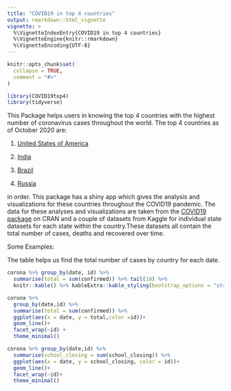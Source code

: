```yaml
---
title: "COVID19 in top 4 countries"
output: rmarkdown::html_vignette
vignette: >
  %\VignetteIndexEntry{COVID19 in top 4 countries}
  %\VignetteEngine{knitr::rmarkdown}
  %\VignetteEncoding{UTF-8}
---
```


```r
knitr::opts_chunk$set(
  collapse = TRUE,
  comment = "#>"
)
```

```r
library(COVID19top4)
library(tidyverse)
```

This Package helps users in knowing the top 4 countries with the highest number of coronavirus cases throughout the world. The top 4 countries as of October 2020 are:

1. [United States of America](https://www.kaggle.com/sudalairajkumar/covid19-in-usa) 

1. [India](https://www.kaggle.com/sudalairajkumar/covid19-in-india) 

1. [Brazil](https://www.kaggle.com/unanimad/corona-virus-brazil)

1. [Russia](https://www.kaggle.com/kapral42/covid19-russia-regions-cases)

in order. This package has a shiny app which gives the analysis and visualizations for these countries throughout the COVID19 pandemic. The data for these analyses and visualizations are taken from the [COVID19 package](https://cran.r-project.org/package=COVID19) on CRAN and a couple of datasets from Kaggle for individual state datasets for each state within the country.These datasets all contain the total number of cases, deaths and recovered over time.

Some Examples:

The table helps us find the total number of cases by country for each date.

```r
corona %>% group_by(date, id) %>% 
  summarise(total = sum(confirmed)) %>% tail(10) %>% 
  knitr::kable() %>% kableExtra::kable_styling(bootstrap_options = "striped")
```

```r
corona %>% 
  group_by(date,id) %>%
  summarise(total = sum(confirmed)) %>% 
  ggplot(aes(x = date, y = total,color =id))+
  geom_line()+ 
  facet_wrap(~id) +
  theme_minimal()
```

```r
corona %>% group_by(date,id) %>% 
  summarise(school_closing = sum(school_closing)) %>% 
  ggplot(aes(x = date, y = school_closing, color = id))+
  geom_line()+
  facet_wrap(~id)+
  theme_minimal()
```


